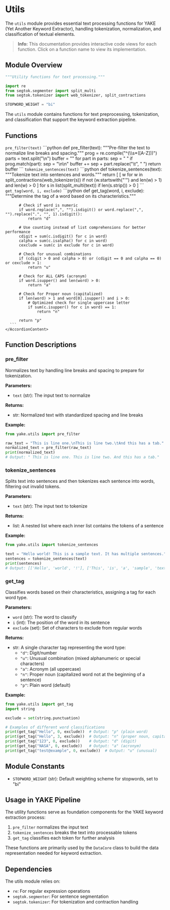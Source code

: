 

# Utils

The `utils` module provides essential text processing functions for YAKE (Yet Another Keyword Extractor), handling tokenization, normalization, and classification of textual elements.

> **Info:** This documentation provides interactive code views for each function. Click on a function name to view its implementation.

## Module Overview

```python
"""Utility functions for text processing."""

import re
from segtok.segmenter import split_multi
from segtok.tokenizer import web_tokenizer, split_contractions

STOPWORD_WEIGHT = "bi"
```

The `utils` module contains functions for text preprocessing, tokenization, and classification that support the keyword extraction pipeline.

## Functions

<Accordion type="single" collapsible>
  <AccordionItem value="pre_filter">
    <AccordionTrigger>
      <code>pre_filter(text)</code>
    </AccordionTrigger>
    <AccordionContent>
      ```python
      def pre_filter(text):
          """Pre-filter the text to normalize line breaks and spacing."""
          prog = re.compile("^(\\s*([A-Z]))")
          parts = text.split("\n")
          buffer = ""
          for part in parts:
              sep = " "
              if prog.match(part):
                  sep = "\n\n"
              buffer += sep + part.replace("\t", " ")
          return buffer
      ```
    </AccordionContent>
  </AccordionItem>

  <AccordionItem value="tokenize_sentences">
    <AccordionTrigger>
      <code>tokenize_sentences(text)</code>
    </AccordionTrigger>
    <AccordionContent>
      ```python
      def tokenize_sentences(text):
          """Tokenize text into sentences and words."""
          return [
              [
                  w
                  for w in split_contractions(web_tokenizer(s))
                  if not (w.startswith("'") and len(w) > 1) and len(w) > 0
              ]
              for s in list(split_multi(text))
              if len(s.strip()) > 0
          ]
      ```
    </AccordionContent>
  </AccordionItem>

  <AccordionItem value="get_tag">
    <AccordionTrigger>
      <code>get_tag(word, i, exclude)</code>
    </AccordionTrigger>
    <AccordionContent>
      ```python
      def get_tag(word, i, exclude):
          """Determine the tag of a word based on its characteristics."""

          # Check if word is numeric 
          if word.replace(",", "").isdigit() or word.replace(",", "").replace(".", "", 1).isdigit():
              return "d"

          # Use counting instead of list comprehensions for better performance
          cdigit = sum(c.isdigit() for c in word)
          calpha = sum(c.isalpha() for c in word)
          cexclude = sum(c in exclude for c in word)

          # Check for unusual combinations
          if (cdigit > 0 and calpha > 0) or (cdigit == 0 and calpha == 0) or cexclude > 1:
              return "u"

          # Check for ALL CAPS (acronym)
          if word.isupper() and len(word) > 0:
              return "a"

          # Check for Proper noun (capitalized)
          if len(word) > 1 and word[0].isupper() and i > 0:
              # Optimized check for single uppercase letter
              if sum(c.isupper() for c in word) == 1:
                  return "n"

          return "p"
      ```
    </AccordionContent>
  </AccordionItem>
</Accordion>

## Function Descriptions

### pre_filter

Normalizes text by handling line breaks and spacing to prepare for tokenization.

**Parameters:**
- `text` (str): The input text to normalize

**Returns:**
- str: Normalized text with standardized spacing and line breaks

**Example:**
```python
from yake.utils import pre_filter

raw_text = "This is line one.\nThis is line two.\tAnd this has a tab."
normalized_text = pre_filter(raw_text)
print(normalized_text)
# Output: " This is line one. This is line two. And this has a tab."
```

### tokenize_sentences

Splits text into sentences and then tokenizes each sentence into words, filtering out invalid tokens.

**Parameters:**
- `text` (str): The input text to tokenize

**Returns:**
- list: A nested list where each inner list contains the tokens of a sentence

**Example:**
```python
from yake.utils import tokenize_sentences

text = "Hello world! This is a sample text. It has multiple sentences."
sentences = tokenize_sentences(text)
print(sentences)
# Output: [['Hello', 'world', '!'], ['This', 'is', 'a', 'sample', 'text', '.'], ['It', 'has', 'multiple', 'sentences', '.']]
```

### get_tag

Classifies words based on their characteristics, assigning a tag for each word type.

**Parameters:**
- `word` (str): The word to classify
- `i` (int): The position of the word in its sentence
- `exclude` (set): Set of characters to exclude from regular words

**Returns:**
- str: A single character tag representing the word type:
  - `"d"`: Digit/number
  - `"u"`: Unusual combination (mixed alphanumeric or special characters)
  - `"a"`: Acronym (all uppercase)
  - `"n"`: Proper noun (capitalized word not at the beginning of a sentence)
  - `"p"`: Plain word (default)

**Example:**
```python
from yake.utils import get_tag
import string

exclude = set(string.punctuation)

# Examples of different word classifications
print(get_tag("Hello", 0, exclude))  # Output: "p" (plain word)
print(get_tag("Hello", 3, exclude))  # Output: "n" (proper noun, capitalized not at sentence start)
print(get_tag("123", 0, exclude))    # Output: "d" (digit)
print(get_tag("NASA", 0, exclude))   # Output: "a" (acronym)
print(get_tag("test@example", 0, exclude))  # Output: "u" (unusual)
```

## Module Constants

- `STOPWORD_WEIGHT` (str): Default weighting scheme for stopwords, set to "bi"

## Usage in YAKE Pipeline

The utility functions serve as foundation components for the YAKE keyword extraction process:

1. `pre_filter` normalizes the input text
2. `tokenize_sentences` breaks the text into processable tokens
3. `get_tag` classifies each token for further analysis

These functions are primarily used by the `DataCore` class to build the data representation needed for keyword extraction.

## Dependencies

The utils module relies on:
- `re`: For regular expression operations
- `segtok.segmenter`: For sentence segmentation
- `segtok.tokenizer`: For tokenization and contraction handling